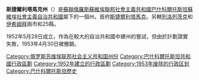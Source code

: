 '''斯捷爾利塔馬克州'''（{{lang-ru|Стерлитама́кская область}}）是[[蘇聯|蘇聯]][[俄羅斯蘇維埃聯邦社會主義共和國|俄羅斯蘇維埃聯邦社會主義共和國]][[巴什科爾托斯坦蘇維埃社會主義自治共和國|巴什科爾托斯坦蘇維埃社會主義自治共和國]]屬下的一個州。首府[[斯捷爾利塔馬克|斯捷爾利塔馬克]]。另轄[[別洛列茨克|別洛列茨克]]和[[伊希姆拜|伊希姆拜]]兩市和25縣。

1952年5月29日成立，作為在較大的自治共和國中建州的嘗試，但由於計劃證實失敗，1953年4月30日被撤銷。

[[Category:俄罗斯苏维埃联邦社会主义共和国州份|Category:俄罗斯苏维埃联邦社会主义共和国州份]]
[[Category:巴什科爾托斯坦共和國行政區劃|Category:巴什科爾托斯坦共和國行政區劃]]
[[Category:1952年建立的行政區劃|Category:1952年建立的行政區劃]]
[[Category:1953年废除的行政区划|Category:1953年废除的行政区划]]
[[Category:巴什科爾托斯坦歷史|Category:巴什科爾托斯坦歷史]]